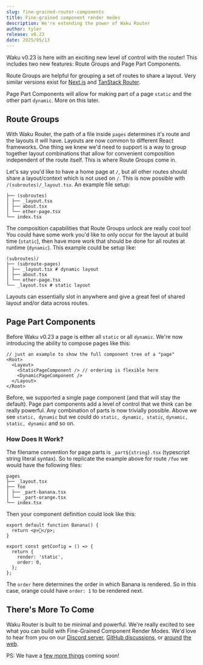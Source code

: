 ```yaml
---
slug: fine-grained-router-components
title: Fine-grained component render modes
description: We're extending the power of Waku Router
author: tyler
release: v0.23
date: 2025/05/13
---
```


Waku v0.23 is here with an exciting new level of control with the router! This includes two new features: Route Groups and Page Part Components.

Route Groups are helpful for grouping a set of routes to share a layout. Very similar versions exist for [Next.js](https://nextjs.org/docs/app/building-your-application/routing/route-groups) and [TanStack Router](https://tanstack.com/router/latest/docs/framework/solid/routing/routing-concepts#pathless-route-group-directories).

Page Part Components will allow for making part of a page `static` and the other part `dynamic`. More on this later.

## Route Groups

With Waku Router, the path of a file inside `pages` determines it's route and the layouts it will have. Layouts are now common to different React frameworks. One thing we knew we'd need to support is a way to group together layout combinations that allow for convenient composition independent of the route itself. This is where Route Groups come in.

Let's say you'd like to have a home page at `/`, but all other routes should share a layout/context which is not used on `/`. This is now possible with `/(subroutes)/_layout.tsx`. An example file setup:

```
├── (subroutes)
│ ├── _layout.tsx
│ ├── about.tsx
│ └── other-page.tsx
└── index.tsx
```

The composition capabilities that Route Groups unlock are really cool too! You could have some work you'd like to only occur for the layout at build time (`static`), then have more work that should be done for all routes at runtime (`dynamic`). This example could be setup like:

```
(subroutes)/
├── (subroute-pages)
│ ├── _layout.tsx # dynamic layout
│ ├── about.tsx
│ └── other-page.tsx
└── _layout.tsx # static layout
```

Layouts can essentially slot in anywhere and give a great feel of shared layout and/or data across routes.

## Page Part Components

Before Waku v0.23 a page is either all `static` or all `dynamic`. We're now introducing the ability to compose pages like this:

```tsx
// just an example to show the full component tree of a "page"
<Root>
  <Layout>
    <StaticPageComponent /> // ordering is flexible here
    <DynamicPageComponent />
  </Layout>
</Root>
```

Before, we supported a single page component (and that will stay the default). Page part components add a level of control that we think can be really powerful. Any combination of parts is now trivially possible. Above we see `static, dynamic` but we could do `static, dynamic, static`, `dynamic, static, dynamic` and so on.

### How Does It Work?

The filename convention for page parts is `_part${string}.tsx` (typescript string literal syntax). So to replicate the example above for route `/foo` we would have the following files:

```
pages
├── _layout.tsx
├── foo
│ ├── _part-banana.tsx
│ └── _part-orange.tsx
└── index.tsx
```

Then your component definition could look like this:

```tsx
export default function Banana() {
  return <p>🍌</p>;
}

export const getConfig = () => {
  return {
    render: 'static',
    order: 0,
  };
};
```

The `order` here determines the order in which Banana is rendered. So in this case, orange could have `order: 1` to be rendered next.

## There's More To Come

Waku Router is built to be minimal and powerful. We're really excited to see what you can build with Fine-Grained Component Render Modes. We'd love to hear from you on our [Discord server](https://discord.gg/MrQdmzd), [GitHub discussions](https://github.com/wakujs/waku/discussions), or [around](https://x.com/wakujs) [the](https://bsky.app/profile/daishikato.com) [web](https://fosstodon.org/@daishi).

PS: We have a [few more things](https://github.com/wakujs/waku/issues/24) coming soon!
